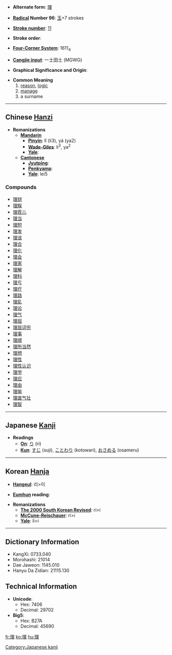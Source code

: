 * '''Alternate form''': [[理]]

* '''[[Wiktionary:Chinese radical index| Radical]] Number 96''': [[Wiktionary:Chinese radical index 玉|玉]]+7 strokes

* '''[[Wiktionary:Chinese total strokes index|Stroke number]]''': [[Wiktionary:Chinese total strokes index 11|11]]

* '''Stroke order''': 

* '''[[Wiktionary:Chinese four corner index|Four-Corner System]]''': 1611<sub>4</sub>

* '''[[Wiktionary:Chinese Cangjie index|Cangjie input]]''': 一土田土 (MGWG)

* '''Graphical Significance and Origin''': 

* '''Common Meaning'''
*#[[reason]], [[logic]]
*# [[manage]]
*#a surname

----

== Chinese [[Hanzi]] ==

* '''Romanizations'''
** '''[[Mandarin]]'''
*** '''[[Pinyin]]''': lǐ (li3), yá (ya2)
*** '''[[Wade-Giles]]''': li<sup>3</sup>, ya<sup>2</sup>
*** '''[[Yale]]''': 
** '''[[Cantonese]]'''
*** '''[[Jyutping]]''':
*** '''[[Penkyamp]]''': 
*** '''[[Yale]]''': lei5

===Compounds===
*[[理财]]
*[[理睬]]
*[[理茬儿]]
*[[理当]]
*[[理短]]
*[[理发]]
*[[理该]]
*[[理合]]
*[[理化]]
*[[理会]]
*[[理家]]
*[[理解]]
*[[理科]]
*[[理亏]]
*[[理疗]]
*[[理路]]
*[[理乱]]
*[[理论]]
*[[理气]]
*[[理屈]]
*[[理屈词穷]]
*[[理事]]
*[[理顺]]
*[[理所当然]]
*[[理想]]
*[[理性]]
*[[理性认识]]
*[[理学]]
*[[理应]]
*[[理由]]
*[[理喻]]
*[[理直气壮]]
*[[理智]]


----

== Japanese [[Kanji]] ==

* '''Readings'''
** '''[[On]]''': [[り]] (ri)
** '''[[Kun]]''': [[すじ]] (suji), [[ことわり]] (kotowari), [[おさめる]] (osameru)


----

== Korean [[Hanja]] ==

* '''[[Hangeul]]''': 리>이

* '''[[Eumhun]] reading''': 

* '''Romanizations'''
** '''[[The 2000 South Korean Revised Romanization|The 2000 South Korean Revised]]''': ri>i
** '''[[McCune-Reischauer]]''': ri>i
** '''[[Yale]]''': li>i

----

== Dictionary Information ==

* KangXi: 0733.040
* Morohashi: 21014
* Dae Jaweon: 1145.010
* Hanyu Da Zidian: 21115.130

== Technical Information ==

* '''Unicode''':
** Hex: 7406
** Decimal: 29702
* '''Big5''':
** Hex: B27A
** Decimal: 45690

[[Category:Japanese kanji]]

[[fr:理]]
[[ko:理]]
[[hu:理]]